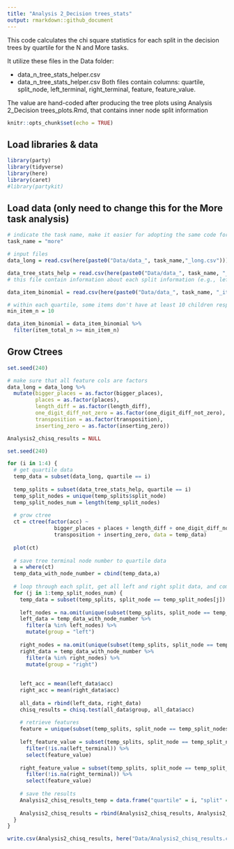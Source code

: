 ```yaml
---
title: "Analysis 2_Decision trees_stats"
output: rmarkdown::github_document
---
```


This code calculates the chi square statistics for each split in the decision trees by quartile for the N and More tasks.  

It utilize these files in the Data folder:

* data_n_tree_stats_helper.csv
* data_n_tree_stats_helper.csv
Both files contain columns: quartile, split_node, left_terminal, right_terminal, feature, feature_value.

The value are hand-coded after producing the tree plots using Analysis 2_Decision trees_plots.Rmd, that contains inner node split information

```r
knitr::opts_chunk$set(echo = TRUE)
```
## Load libraries & data
```r
library(party)
library(tidyverse)
library(here)
library(caret)
#library(partykit) 
```
## Load data (only need to change this for the More task analysis)
```r
# indicate the task name, make it easier for adopting the same code for both the N and M tasks
task_name = "more"

# input files
data_long = read.csv(here(paste0("Data/data_", task_name,"_long.csv")))

data_tree_stats_help = read.csv(here(paste0("Data/data_", task_name, "_tree_stats_helper.csv")))
# this file contain information about each split information (e.g., left/right terminal nodes, the splitting features, left/right feature_value)

data_item_binomial = read.csv(here(paste0("Data/data_", task_name, "_item_binomial.csv")))

# within each quartile, some items don't have at least 10 children responses. exclude them from the item level accuracy graph, but not the overall analysis???
min_item_n = 10

data_item_binomial = data_item_binomial %>% 
  filter(item_total_n >= min_item_n) 
```

## Grow Ctrees
```r
set.seed(240)

# make sure that all feature cols are factors
data_long = data_long %>%
  mutate(bigger_places = as.factor(bigger_places),
         places = as.factor(places),
         length_diff = as.factor(length_diff),
         one_digit_diff_not_zero = as.factor(one_digit_diff_not_zero),
         transposition = as.factor(transposition),
         inserting_zero = as.factor(inserting_zero))

Analysis2_chisq_results = NULL

set.seed(240)

for (i in 1:4) {
  # get quartile data
  temp_data = subset(data_long, quartile == i) 
  
  temp_splits = subset(data_tree_stats_help, quartile == i)
  temp_split_nodes = unique(temp_splits$split_node)
  temp_split_nodes_num = length(temp_split_nodes)
  
  # grow ctree
  ct = ctree(factor(acc) ~ 
               bigger_places + places + length_diff + one_digit_diff_not_zero +
               transposition + inserting_zero, data = temp_data)
  
  plot(ct)
  
  # save tree terminal node number to quartile data
  a = where(ct)
  temp_data_with_node_number = cbind(temp_data,a)
  
  # loop through each split, get all left and right split data, and computer the stats
  for (j in 1:temp_split_nodes_num) {
    temp_data = subset(temp_splits, split_node == temp_split_nodes[j])
    
    left_nodes = na.omit(unique(subset(temp_splits, split_node == temp_split_nodes[j])$left_terminal))
    left_data = temp_data_with_node_number %>%
      filter(a %in% left_nodes) %>%
      mutate(group = "left")
    
    right_nodes = na.omit(unique(subset(temp_splits, split_node == temp_split_nodes[j])$right_terminal))
    right_data = temp_data_with_node_number %>%
      filter(a %in% right_nodes) %>%
      mutate(group = "right")
    
   
    left_acc = mean(left_data$acc)
    right_acc = mean(right_data$acc)
    
    all_data = rbind(left_data, right_data)
    chisq_results = chisq.test(all_data$group, all_data$acc)
    
    # retrieve features
    feature = unique(subset(temp_splits, split_node == temp_split_nodes[j])$feature)
    
    left_feature_value = subset(temp_splits, split_node == temp_split_nodes[j]) %>%
      filter(!is.na(left_terminal)) %>%
      select(feature_value)
    
    right_feature_value = subset(temp_splits, split_node == temp_split_nodes[j]) %>%
      filter(!is.na(right_terminal)) %>%
      select(feature_value)
    
    # save the results
    Analysis2_chisq_results_temp = data.frame("quartile" = i, "split" = temp_split_nodes[j], "left_acc" = left_acc, "right_acc" = right_acc,"chisq_value" = chisq_results$statistic, "chisq_df" = chisq_results$parameter, "chisq_p" = chisq_results$p.value, "feature" = feature, "left_feature_value" = unique(left_feature_value$feature_value), "right_feature_value" = unique(right_feature_value$feature_value))
    
    Analysis2_chisq_results = rbind(Analysis2_chisq_results, Analysis2_chisq_results_temp)
  }
}

write.csv(Analysis2_chisq_results, here("Data/Analysis2_chisq_results.csv"), row.names = FALSE)
```
